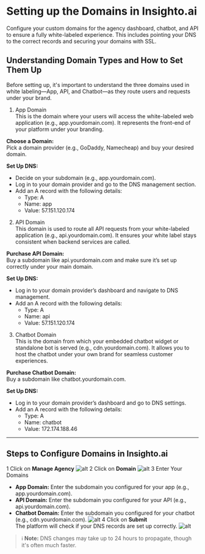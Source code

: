 # Setting up the Domains in Insighto.ai

Configure your custom domains for the agency dashboard, chatbot, and API to ensure a fully white-labeled experience. This includes pointing your DNS to the correct records and securing your domains with SSL.

## Understanding Domain Types and How to Set Them Up

Before setting up, it's important to understand the three domains used in white labeling—App, API, and Chatbot—as they route users and requests under your brand.

 1. App Domain  
This is the domain where your users will access the white-labeled web application (e.g., app.yourdomain.com). It represents the front-end of your platform under your branding.

**Choose a Domain:**  
Pick a domain provider (e.g., GoDaddy, Namecheap) and buy your desired domain.

**Set Up DNS:**

- Decide on your subdomain (e.g., app.yourdomain.com).
- Log in to your domain provider and go to the DNS management section.
- Add an A record with the following details:  
  - Type: A  
  - Name: app  
  - Value: 57.151.120.174

 2. API Domain  
This domain is used to route all API requests from your white-labeled application (e.g., api.yourdomain.com). It ensures your white label stays consistent when backend services are called.

**Purchase API Domain:**  
Buy a subdomain like api.yourdomain.com and make sure it’s set up correctly under your main domain.

**Set Up DNS:**

- Log in to your domain provider’s dashboard and navigate to DNS management.
- Add an A record with the following details:  
  - Type: A  
  - Name: api  
  - Value: 57.151.120.174

 3. Chatbot Domain  
This is the domain from which your embedded chatbot widget or standalone bot is served (e.g., cdn.yourdomain.com). It allows you to host the chatbot under your own brand for seamless customer experiences.

**Purchase Chatbot Domain:**  
Buy a subdomain like chatbot.yourdomain.com.

**Set Up DNS:**

- Log in to your domain provider’s dashboard and go to DNS settings.
- Add an A record with the following details:  
  - Type: A  
  - Name: chatbot  
  - Value: 172.174.188.46

---

## Steps to Configure Domains in Insighto.ai

 1  Click on **Manage Agency**
![alt](images/agency/Agency18.png)
 2  Click on **Domain**
![alt](images/agency/Agency19.png)
3   Enter Your Domains

- **App Domain:** Enter the subdomain you configured for your app (e.g., app.yourdomain.com).
- **API Domain:** Enter the subdomain you configured for your API (e.g., api.yourdomain.com).
- **Chatbot Domain:** Enter the subdomain you configured for your chatbot (e.g., cdn.yourdomain.com).
![alt](images/agency/Agency20.png)
4  Click on **Submit**  
The platform will check if your DNS records are set up correctly.
![alt](images/agency/Agency21.png)
> ℹ️ **Note:** DNS changes may take up to 24 hours to propagate, though it's often much faster.
